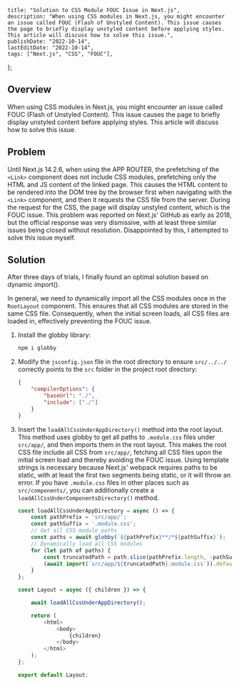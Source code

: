     title: "Solution to CSS Module FOUC Issue in Next.js",
    description: "When using CSS modules in Next.js, you might encounter an issue called FOUC (Flash of Unstyled Content). This issue causes the page to briefly display unstyled content before applying styles. This article will discuss how to solve this issue.",
    publishDate: "2022-10-14",
    lastEditDate: "2022-10-14",
    tags: ["Next.js", "CSS", "FOUC"],
};

## Overview

When using CSS modules in Next.js, you might encounter an issue called FOUC (Flash of Unstyled Content). This issue causes the page to briefly display unstyled content before applying styles. This article will discuss how to solve this issue.

## Problem

Until Next.js 14.2.6, when using the APP ROUTER, the prefetching of the `<Link>` component does not include CSS modules, prefetching only the HTML and JS content of the linked page. This causes the HTML content to be rendered into the DOM tree by the browser first when navigating with the `<Link>` component, and then it requests the CSS file from the server. During the request for the CSS, the page will display unstyled content, which is the FOUC issue. This problem was reported on Next.js' GitHub as early as 2018, but the official response was very dismissive, with at least three similar issues being closed without resolution. Disappointed by this, I attempted to solve this issue myself.

## Solution

After three days of trials, I finally found an optimal solution based on dynamic import().

In general, we need to dynamically import all the CSS modules once in the `RootLayout` component. This ensures that all CSS modules are stored in the same CSS file. Consequently, when the initial screen loads, all CSS files are loaded in, effectively preventing the FOUC issue.

1. Install the globby library:
     ```bash
     npm i globby
    ```

2. Modify the `jsconfig.json` file in the root directory to ensure `src/../../` correctly points to the `src` folder in the project root directory:
     ```json
     {
         "compilerOptions": {
             "baseUrl": "./",
             "include": ["./"]
         }
     }
    ```

3. Insert the `loadAllCssUnderAppDirectory()` method into the root layout.
This method uses globby to get all paths to `.module.css` files under `src/app/`, and then imports them in the root layout.
This makes the root CSS file include all CSS from `src/app/`, fetching all CSS files upon the initial screen load and thereby avoiding the FOUC issue.
Using template strings is necessary because Next.js' webpack requires paths to be static, with at least the first two segments being static, or it will throw an error. If you have `.module.css` files in other places such as `src/components/`, you can additionally create a `loadAllCssUnderComponentsDirectory()` method.

     ```javascript
     const loadAllCssUnderAppDirectory = async () => {
         const pathPrefix = 'src/app/';
         const pathSuffix = '.module.css';
         // Get all CSS module paths
         const paths = await globby(`${pathPrefix}**/*${pathSuffix}`);
         // Dynamically load all CSS modules
         for (let path of paths) {
             const truncatedPath = path.slice(pathPrefix.length, -pathSuffix.length);
             (await import(`src/app/${truncatedPath}.module.css`)).default;
         }
     };

     const Layout = async ({ children }) => {

         await loadAllCssUnderAppDirectory();

         return (
             <html>
                 <body>
                     {children}
                 </body>
             </html>
         );
     };

     export default Layout;
    ```
